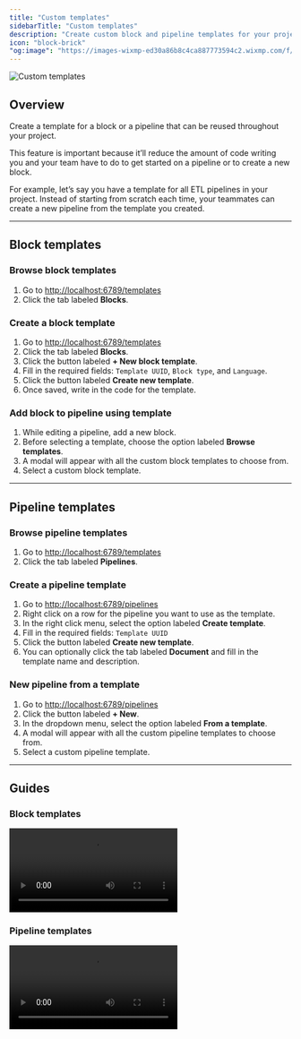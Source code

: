 ```yaml
---
title: "Custom templates"
sidebarTitle: "Custom templates"
description: "Create custom block and pipeline templates for your project."
icon: "block-brick"
"og:image": "https://images-wixmp-ed30a86b8c4ca887773594c2.wixmp.com/f/364278a0-b366-4445-9f91-c84cdb7f0fe1/dg06go5-851273f2-458e-4f19-bcc0-e2fcf4dae9b9.gif?token=eyJ0eXAiOiJKV1QiLCJhbGciOiJIUzI1NiJ9.eyJzdWIiOiJ1cm46YXBwOjdlMGQxODg5ODIyNjQzNzNhNWYwZDQxNWVhMGQyNmUwIiwiaXNzIjoidXJuOmFwcDo3ZTBkMTg4OTgyMjY0MzczYTVmMGQ0MTVlYTBkMjZlMCIsIm9iaiI6W1t7InBhdGgiOiJcL2ZcLzM2NDI3OGEwLWIzNjYtNDQ0NS05ZjkxLWM4NGNkYjdmMGZlMVwvZGcwNmdvNS04NTEyNzNmMi00NThlLTRmMTktYmNjMC1lMmZjZjRkYWU5YjkuZ2lmIn1dXSwiYXVkIjpbInVybjpzZXJ2aWNlOmZpbGUuZG93bmxvYWQiXX0.1yEj6EQahAtsjEB9lpEC_0rT24g0a8akJUz6sEqKnPk"
---
```


<Frame>
    <img
        alt="Custom templates"
        src="https://images-wixmp-ed30a86b8c4ca887773594c2.wixmp.com/f/364278a0-b366-4445-9f91-c84cdb7f0fe1/dg06go5-851273f2-458e-4f19-bcc0-e2fcf4dae9b9.gif?token=eyJ0eXAiOiJKV1QiLCJhbGciOiJIUzI1NiJ9.eyJzdWIiOiJ1cm46YXBwOjdlMGQxODg5ODIyNjQzNzNhNWYwZDQxNWVhMGQyNmUwIiwiaXNzIjoidXJuOmFwcDo3ZTBkMTg4OTgyMjY0MzczYTVmMGQ0MTVlYTBkMjZlMCIsIm9iaiI6W1t7InBhdGgiOiJcL2ZcLzM2NDI3OGEwLWIzNjYtNDQ0NS05ZjkxLWM4NGNkYjdmMGZlMVwvZGcwNmdvNS04NTEyNzNmMi00NThlLTRmMTktYmNjMC1lMmZjZjRkYWU5YjkuZ2lmIn1dXSwiYXVkIjpbInVybjpzZXJ2aWNlOmZpbGUuZG93bmxvYWQiXX0.1yEj6EQahAtsjEB9lpEC_0rT24g0a8akJUz6sEqKnPk"
    />
</Frame>

## Overview

Create a template for a block or a pipeline that can be reused throughout your project.

This feature is important because it’ll reduce the amount of code writing you and your team
have to do to get started on a pipeline or to create a new block.

For example, let’s say you have a template for all ETL pipelines in your project.
Instead of starting from scratch each time, your teammates can create a new pipeline from the
template you created.

---

## Block templates

### Browse block templates

1. Go to [http://localhost:6789/templates](http://localhost:6789/templates)
1. Click the tab labeled <b>Blocks</b>.

### Create a block template

1. Go to [http://localhost:6789/templates](http://localhost:6789/templates)
1. Click the tab labeled <b>Blocks</b>.
1. Click the button labeled <b>+ New block template</b>.
1. Fill in the required fields: `Template UUID`, `Block type`, and `Language`.
1. Click the button labeled <b>Create new template</b>.
1. Once saved, write in the code for the template.

### Add block to pipeline using template

1. While editing a pipeline, add a new block.
1. Before selecting a template, choose the option labeled <b>Browse templates</b>.
1. A modal will appear with all the custom block templates to choose from.
1. Select a custom block template.

---

## Pipeline templates

### Browse pipeline templates

1. Go to [http://localhost:6789/templates](http://localhost:6789/templates)
1. Click the tab labeled <b>Pipelines</b>.

### Create a pipeline template

1. Go to [http://localhost:6789/pipelines](http://localhost:6789/pipelines)
1. Right click on a row for the pipeline you want to use as the template.
1. In the right click menu, select the option labeled <b>Create template</b>.
1. Fill in the required fields: `Template UUID`
1. Click the button labeled <b>Create new template</b>.
1. You can optionally click the tab labeled <b>Document</b> and fill in the template name and description.

### New pipeline from a template

1. Go to [http://localhost:6789/pipelines](http://localhost:6789/pipelines)
1. Click the button labeled <b>+ New</b>.
1. In the dropdown menu, select the option labeled <b>From a template</b>.
1. A modal will appear with all the custom pipeline templates to choose from.
1. Select a custom pipeline template.

---

## Guides

### Block templates

<video
    controls
    className="w-full aspect-video"
    src="https://github.com/mage-ai/assets/blob/main/custom-templates/blocks/overview.mp4">
</video>

### Pipeline templates

<video
    controls
    className="w-full aspect-video"
    src="https://github.com/mage-ai/assets/blob/main/custom-templates/pipelines/overview.mp4">
</video>
